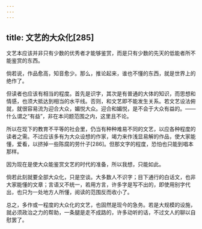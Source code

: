 ```yaml
---
---
---
```

title: 文艺的大众化[285]
---




文艺本应该并非只有少数的优秀者才能够鉴赏，而是只有少数的先天的低能者所不能鉴赏的东西。

倘若说，作品愈高，知音愈少。那么，推论起来，谁也不懂的东西，就是世界上的绝作了。

但读者也应该有相当的程度。首先是识字，其次是有普通的大体的知识，而思想和情感，也须大抵达到相当的水平线。否则，和文艺即不能发生关系。若文艺设法俯就，就很容易流为迎合大众，媚悦大众。迎合和媚悦，是不会于大众有益的。——什么谓之“有益”，非在本问题范围之内，这里且不论。

所以在现下的教育不平等的社会里，仍当有种种难易不同的文艺，以应各种程度的读者之需。不过应该多有为大众设想的作家，竭力来作浅显易解的作品，使大家能懂，爱看，以挤掉一些陈腐的劳什子[286]。但那文字的程度，恐怕也只能到唱本那样。

因为现在是使大众能鉴赏文艺的时代的准备，所以我想，只能如此。

倘若此刻就要全部大众化，只是空谈。大多数人不识字；目下通行的白话文，也非大家能懂的文章；言语又不统一，若用方言，许多字是写不出的，即使用别字代出，也只为一处地方人所懂，阅读的范围反而收小了。

总之，多作或一程度的大众化的文艺，也固然是现今的急务。若是大规模的设施，就必须政治之力的帮助，一条腿是走不成路的，许多动听的话，不过文人的聊以自慰罢了。